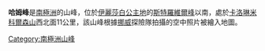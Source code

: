 {{coord|69|43|S|74|8|E|source:GNIS|display=title}}

'''哈姆峰'''是[[南極洲|南極洲]]的山峰，位於[[伊麗莎白公主地|伊麗莎白公主地]]的[[斯特羅維爾峰|斯特羅維爾峰]]以南，處於[[卡洛琳米科爾森山|卡洛琳米科爾森山]]西北面11公里，該山峰根據[[挪威|挪威]]探險隊拍攝的空中照片被繪入地圖。

{{Antarctica-geo-stub}}
[[Category:南極洲山峰|Category:南極洲山峰]]